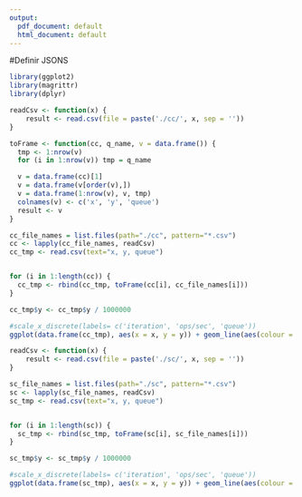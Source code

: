 ```yaml
---
output:
  pdf_document: default
  html_document: default
---
```


#Definir JSONS
```r
library(ggplot2)
library(magrittr)
library(dplyr)

readCsv <- function(x) {
    result <- read.csv(file = paste('./cc/', x, sep = ''))
}

toFrame <- function(cc, q_name, v = data.frame()) {
  tmp <- 1:nrow(v)
  for (i in 1:nrow(v)) tmp = q_name

  v = data.frame(cc)[1]
  v = data.frame(v[order(v),])
  v = data.frame(1:nrow(v), v, tmp)
  colnames(v) <- c('x', 'y', 'queue')
  result <- v
}

cc_file_names = list.files(path="./cc", pattern="*.csv")
cc <- lapply(cc_file_names, readCsv)
cc_tmp <- read.csv(text="x, y, queue")


for (i in 1:length(cc)) {
  cc_tmp <- rbind(cc_tmp, toFrame(cc[i], cc_file_names[i]))
}

cc_tmp$y <- cc_tmp$y / 1000000 

#scale_x_discrete(labels= c('iteration', 'ops/sec', 'queue'))
ggplot(data.frame(cc_tmp), aes(x = x, y = y)) + geom_line(aes(colour = queue)) + xlab('iteration') + ylab('million ops/sec') + scale_x_continuous(breaks = round(seq(min(cc_tmp$x), max(cc_tmp$x), by = 1),1)) + scale_y_continuous(breaks = round(seq(0, max(cc_tmp$y) + 20, by = 20),0)) + ggtitle('Cross Core')

```

```r
readCsv <- function(x) {
    result <- read.csv(file = paste('./sc/', x, sep = ''))
}

sc_file_names = list.files(path="./sc", pattern="*.csv")
sc <- lapply(sc_file_names, readCsv)
sc_tmp <- read.csv(text="x, y, queue")


for (i in 1:length(sc)) {
  sc_tmp <- rbind(sc_tmp, toFrame(sc[i], sc_file_names[i]))
}

sc_tmp$y <- sc_tmp$y / 1000000 

#scale_x_discrete(labels= c('iteration', 'ops/sec', 'queue'))
ggplot(data.frame(sc_tmp), aes(x = x, y = y)) + geom_line(aes(colour = queue)) + xlab('iteration') + ylab('million ops/sec') + scale_x_continuous(breaks = round(seq(min(sc_tmp$x), max(sc_tmp$x), by = 1),1)) + scale_y_continuous(breaks = round(seq(0, max(sc_tmp$y) + 20, by = 20),0)) + ggtitle('Single Core')

```
